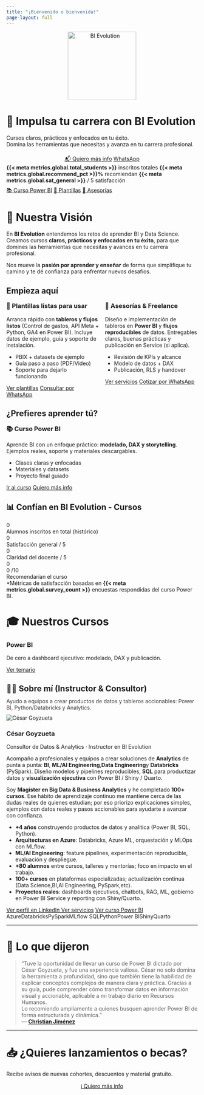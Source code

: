 ---
title: "¡Bienvenido o bienvenida!"
page-layout: full
---


```{=html}
<p align="center">
  <img src="logo.png" alt="BI Evolution" width="180" class="hero-logo" />
</p>

```
# 🚀 Impulsa tu carrera con BI Evolution

Cursos claros, prácticos y enfocados en tu éxito.  
Domina las herramientas que necesitas y avanza en tu carrera profesional.

```{=html}
<div align="center" style="margin-top:20px">
  <a class="btn btn-primary" href="{{< meta whatsapp >}}?text=Quiero%20m%C3%A1s%20info%20general">📬 Quiero más info</a>
  <a class="btn btn-whatsapp" href="{{< meta whatsapp >}}?text=Quiero%20m%C3%A1s%20info%20general">WhatsApp</a>
</div>

```

```{=html}
<div class="stat-pills">
  <span class="pill pill--count"><strong>{{< meta metrics.global.total_students >}}</strong> inscritos totales</span>
  <span class="pill pill--ok"><strong>{{< meta metrics.global.recommend_pct >}}%</strong> recomiendan</span>
  <span class="pill pill--score"><strong>{{< meta metrics.global.sat_general >}}</strong> / 5 satisfacción</span>
</div>

```

```{=html}
<!-- Mini-CTA centrado para atajos rápidos -->
<div class="enroll-cta" style="justify-content:center;margin:.5rem 0 1.25rem;gap:.6rem;flex-wrap:wrap">
  <a class="btn btn-outline-secondary" href="powerbi.html">📚 Curso Power BI</a>
  <a class="btn btn-primary" href="plantillas.html">🧩 Plantillas</a>
  <a class="btn btn-outline-secondary" href="asesorias.html">🤝 Asesorías</a>
  
</div>
```


# 🌟 Nuestra Visión

En **BI Evolution** entendemos los retos de aprender BI y Data Science.  
Creamos cursos **claros, prácticos y enfocados en tu éxito**, para que domines las herramientas que necesitas y avances en tu carrera profesional.

Nos mueve la **pasión por aprender y enseñar** de forma que simplifique tu camino y te dé confianza para enfrentar nuevos desafíos.




## Empieza aquí

```{=html}
<!-- Dos caminos principales: Plantillas vs Asesorías -->
<div class="grid" style="display:grid;grid-template-columns:repeat(2,minmax(0,1fr));gap:16px;align-items:stretch">

  <!-- Plantillas -->
  <div class="course-card">
    <h3 style="margin-top:0">🧩 Plantillas listas para usar</h3>
    <p>Arranca rápido con <strong>tableros y flujos listos</strong> (Control de gastos, API Meta + Python, GA4 en Power BI). Incluye datos de ejemplo, guía y soporte de instalación.</p>
    <ul>
      <li>PBIX + datasets de ejemplo</li>
      <li>Guía paso a paso (PDF/Video)</li>
      <li>Soporte para dejarlo funcionando</li>
    </ul>
    <div class="enroll-cta">
      <a class="btn btn-primary" href="plantillas.html">Ver plantillas</a>
      <a class="btn btn-outline-secondary" href="{{< meta whatsapp >}}?text=Hola%20C%C3%A9sar%2C%20quiero%20consultar%20sobre%20las%20plantillas." target="_blank" rel="noopener">Consultar por WhatsApp</a>
    </div>
  </div>

  <!-- Asesorías -->
  <div class="course-card">
    <h3 style="margin-top:0">🤝 Asesorías & Freelance</h3>
    <p>Diseño e implementación de tableros en <strong>Power BI</strong> y <strong>flujos reproducibles</strong> de datos. Entregables claros, buenas prácticas y publicación en Service (si aplica).</p>
    <ul>
      <li>Revisión de KPIs y alcance</li>
      <li>Modelo de datos + DAX</li>
      <li>Publicación, RLS y handover</li>
    </ul>
    <div class="enroll-cta">
      <a class="btn btn-primary" href="asesorias.html">Ver servicios</a>
      <a class="btn btn-outline-secondary" href="{{< meta whatsapp >}}?text=Hola%20C%C3%A9sar%2C%20quiero%20consultar%20sobre%20asesor%C3%ADas%20y%20freelance." target="_blank" rel="noopener">Cotizar por WhatsApp</a>
    </div>
  </div>

</div>

```

## ¿Prefieres aprender tú?
```{=html}
<!-- Tarjeta única para el curso -->
<div class="course-card">
  <h3 style="margin-top:0">📚 Curso Power BI</h3>
  <p>Aprende BI con un enfoque práctico: <strong>modelado, DAX y storytelling</strong>. Ejemplos reales, soporte y materiales descargables.</p>
  <ul>
    <li>Clases claras y enfocadas</li>
    <li>Materiales y datasets</li>
    <li>Proyecto final guiado</li>
  </ul>
  <div class="enroll-cta">
    <a class="btn btn-primary" href="powerbi.html">Ir al curso</a>
    <a class="btn btn-outline-secondary" href="{{< meta whatsapp >}}?text=Hola%20C%C3%A9sar%2C%20quiero%20informaci%C3%B3n%20del%20curso%20de%20Power%20BI." target="_blank" rel="noopener">Quiero más info</a>
  </div>
</div>

```

## 📊 Confían en BI Evolution - Cursos
```{=html}
<!-- Banda completa con total de alumnos -->
<div class="kpi-total">
  <div class="kpi-total__num kpi-num" data-target="{{< meta metrics.global.total_students >}}">0</div>
  <div class="kpi-total__label">Alumnos inscritos en total (histórico)</div>
</div>

<!-- Resultados de encuestas -->
<div class="kpi-grid kpi-grid--results">
  <div class="kpi">
    <div class="kpi-num" data-target="{{< meta metrics.global.sat_general >}}">0</div>
    <div class="kpi-label">Satisfacción general / 5</div>
  </div>
  <div class="kpi">
    <div class="kpi-num" data-target="{{< meta metrics.global.clarity_teacher >}}">0</div>
    <div class="kpi-label">Claridad del docente / 5</div>
  </div>
  <div class="kpi kpi--recommend">
    <div class="kpi-row">
      <div class="kpi-num kpi-num-main" data-target="{{< meta metrics.global.recommend_pct >}}">0</div>
      <div class="kpi-subnum">
        <span class="kpi-num kpi-num-sub" data-target="{{< meta metrics.global.recommend_score10 >}}">0</span>
        <span class="kpi-subunit">/10</span>
      </div>
    </div>
    <div class="kpi-label">Recomendarían el curso</div>
  </div>
</div>

<div class="kpi-caption">
  *Métricas de satisfacción basadas en <strong>{{< meta metrics.global.survey_count >}}</strong> encuestas respondidas del curso Power BI.
</div>

<script>
document.addEventListener('DOMContentLoaded', () => {
  const els = document.querySelectorAll('.kpi-num');
  els.forEach(el => {
    const target = parseFloat(el.getAttribute('data-target'));
    const isFloat = !Number.isInteger(target);
    let current = 0, steps = 40, inc = target / steps;
    const it = setInterval(() => {
      current += inc;
      if (current >= target) { current = target; clearInterval(it); }
      el.textContent = isFloat ? current.toFixed(1) : Math.floor(current);
      if (el.textContent.endsWith('.0')) el.textContent = el.textContent.replace('.0','');
    }, 30);
  });
});
</script>
```


# 🎓 Nuestros Cursos

```{=html}
<div class="course-grid">
  <div class="course-card">
    <h3>Power BI</h3>
    <p>De cero a dashboard ejecutivo: modelado, DAX y publicación.</p>
    <a class="btn btn-primary" href="powerbi.qmd">Ver temario</a>
  </div>
  
  
  <!--
  <div class="course-card">
    <h3>Python</h3>
    <p>Data wrangling con pandas, visualización y automatización de reportes.</p>
    <a class="btn btn-primary" href="python.qmd">Ver temario</a>
  </div>
  <div class="course-card">
    <h3>R (Quarto)</h3>
    <p>Análisis reproducible, ggplot2 y reportes dinámicos en Quarto.</p>
    <a class="btn btn-primary" href="r-course.qmd">Ver temario</a>
  </div>
  -->
</div>
```



## 👨‍🏫 Sobre mí (Instructor & Consultor) {#sobre-mi}
```{=html}
<p style="opacity:.85;margin-top:-6px;margin-bottom:10px">
  Ayudo a equipos a crear productos de datos y tableros accionables: Power BI, Python/Databricks y Analytics.
</p>
```

```{=html}
<div class="instructor-card">
  <img src="assets/cesar.jpg" alt="César Goyzueta" class="instr-photo">

  <div class="instr-body">
    <h3 class="instr-name">César Goyzueta</h3>
    <p class="instr-title">Consultor de Datos & Analytics · Instructor en BI Evolution</p>

    <p>
      Acompaño a profesionales y equipos a crear soluciones de <strong>Analytics</strong> de punta a punta:
      <strong>BI</strong>, <strong>ML/AI Engineering</strong>,<strong>Data Engineering</strong>y <strong>Databricks</strong> (PySpark). Diseño modelos y pipelines
      reproducibles, <strong>SQL</strong> para productizar datos y <strong>visualización ejecutiva</strong>
      con Power BI / Shiny / Quarto.
    </p>

    <p>
      Soy <strong>Magíster en Big Data & Business Analytics</strong> y he completado <strong>100+ cursos</strong>.
      Ese hábito de aprendizaje continuo me mantiene cerca de las dudas reales de quienes estudian; por eso priorizo
      explicaciones simples, ejemplos con datos reales y pasos accionables para ayudarte a avanzar con confianza.
    </p>

    <ul class="instr-bullets">
      <li><strong>+4 años</strong> construyendo productos de datos y analítica (Power BI, SQL, Python).</li>
      <li><strong>Arquitecturas en Azure</strong>: Databricks, Azure ML, orquestación y MLOps con MLflow.</li>
      <li><strong>ML/AI Engineering</strong>: feature pipelines, experimentación reproducible, evaluación y despliegue.</li>
      <li><strong>+80 alumnos</strong> entre cursos, talleres y mentorías; foco en impacto en el trabajo.</li>
      <li><strong>100+ cursos</strong> en plataformas especializadas; actualización continua (Data Science,BI,AI Engineering, PySpark,etc).</li>
      <li><strong>Proyectos reales</strong>: dashboards ejecutivos, chatbots, RAG, ML, gobierno en Power BI Service y reporting con Shiny/Quarto.</li>
    </ul>

    <div class="instr-cta">
      <a class="btn btn-primary" href="https://www.linkedin.com/in/cesargoyzueta/" target="_blank" rel="noopener">
        Ver perfil en LinkedIn
      </a>
      <a class="btn btn-outline-secondary" href="asesorias.html">Ver servicios</a>
      <a class="btn btn-outline-secondary" href="powerbi.html">Ver curso Power BI</a>
    </div>

    <div class="instr-tech">
      <span>Azure</span><span>Databricks</span><span>PySpark</span><span>MLflow</span>
      <span>SQL</span><span>Python</span><span>Power BI</span><span>Shiny</span><span>Quarto</span>
    </div>
  </div>
</div>


```


---

# 💬 Lo que dijeron

> “Tuve la oportunidad de llevar un curso de Power BI dictado por César Goyzueta, y fue una experiencia valiosa. César no solo domina la herramienta a profundidad, sino que también tiene la habilidad de explicar conceptos complejos de manera clara y práctica. Gracias a su guía, pude comprender cómo transformar datos en información visual y accionable, aplicable a mi trabajo diario en Recursos Humanos.  
> Lo recomiendo ampliamente a quienes busquen aprender Power BI de forma estructurada y dinámica.”  
> — [**Christian Jiménez**](https://www.linkedin.com/in/christian-jim%C3%A9nez-b142b2108/){target="_blank" rel="noopener"}




---

# 📥 ¿Quieres lanzamientos o becas?

Recibe avisos de nuevas cohortes, descuentos y material gratuito.

```{=html}
<div align="center" style="margin-top:10px">
  <a class="btn btn-primary" href="https://sendfox.com/cesargoyzuetameneses">ℹ️ Quiero más info</a>
</div>
```
